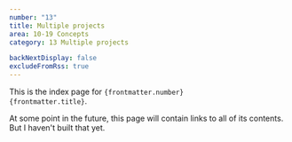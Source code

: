 ```yaml
---
number: "13"
title: Multiple projects
area: 10-19 Concepts
category: 13 Multiple projects

backNextDisplay: false
excludeFromRss: true
---
```


This is the index page for <code>{frontmatter.number} {frontmatter.title}</code>.

At some point in the future, this page will contain links to all of its contents. But I haven't built that yet.
